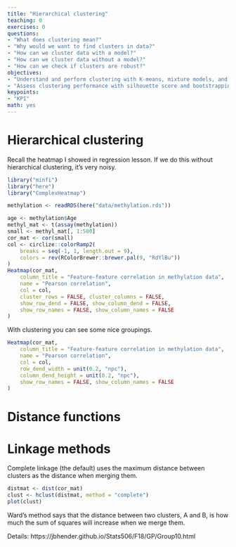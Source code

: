 ```yaml
---
title: "Hierarchical clustering"
teaching: 0
exercises: 0
questions:
- "What does clustering mean?"
- "Why would we want to find clusters in data?"
- "How can we cluster data with a model?"
- "How can we cluster data without a model?"
- "How can we check if clusters are robust?"
objectives:
- "Understand and perform clustering with K-means, mixture models, and hierarchical clustering."
- "Assess clustering performance with silhouette score and bootstrapping/consensus clustering."
keypoints:
- "KP1"
math: yes
---
```




# Hierarchical clustering

Recall the heatmap I showed in regression lesson.
If we do this without hierarchical clustering, it's very noisy.
```r
library("minfi")
library("here")
library("ComplexHeatmap")

methylation <- readRDS(here("data/methylation.rds"))

age <- methylation$Age
methyl_mat <- t(assay(methylation))
small <- methyl_mat[, 1:500]
cor_mat <- cor(small)
col <- circlize::colorRamp2(
    breaks = seq(-1, 1, length.out = 9),
    colors = rev(RColorBrewer::brewer.pal(9, "RdYlBu"))
)
Heatmap(cor_mat,
    column_title = "Feature-feature correlation in methylation data",
    name = "Pearson correlation",
    col = col,
    cluster_rows = FALSE, cluster_columns = FALSE,
    show_row_dend = FALSE, show_column_dend = FALSE,
    show_row_names = FALSE, show_column_names = FALSE
)
```



With clustering you can see some nice groupings.

```r
Heatmap(cor_mat,
    column_title = "Feature-feature correlation in methylation data",
    name = "Pearson correlation",
    col = col,
    row_dend_width = unit(0.2, "npc"),
    column_dend_height = unit(0.2, "npc"),
    show_row_names = FALSE, show_column_names = FALSE
)
```

# Distance functions

# Linkage methods

Complete linkage (the default) uses the maximum distance between clusters as
the distance when merging them.

```r
distmat <- dist(cor_mat)
clust <- hclust(distmat, method = "complete")
plot(clust)
```

Ward’s method says that the distance between two clusters, A and B, is how much
the sum of squares will increase when we merge them.

Details: https://jbhender.github.io/Stats506/F18/GP/Group10.html
